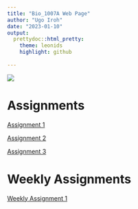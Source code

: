 ```yaml
---
title: "Bio_1007A Web Page"
author: "Ugo Iroh"
date: "2023-01-10"
output:
  prettydoc::html_pretty:
    theme: leonids 
    highlight: github 
     
---
```


![](https://web.pa.msu.edu/people/frenchj/moon/moon-6day-1822.jpg) 

# Assignments 

[Assignment 1](Notes-on-10-Jan-2023.html) 

[Assignment 2](Assignment2.html) 

[Assignment 3](Assignment-3.html) 

# Weekly Assignments

[Weekly Assignment 1](Weekly-Assignment-1.html) 
